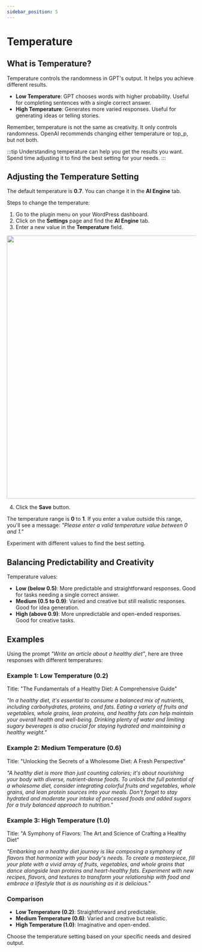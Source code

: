 ```yaml
---
sidebar_position: 5
---
```



# Temperature

## What is Temperature?

Temperature controls the randomness in GPT's output. It helps you achieve different results.

- **Low Temperature**: GPT chooses words with higher probability. Useful for completing sentences with a single correct answer.
- **High Temperature**: Generates more varied responses. Useful for generating ideas or telling stories.

Remember, temperature is not the same as creativity. It only controls randomness. OpenAI recommends changing either temperature or top_p, but not both.

:::tip
Understanding temperature can help you get the results you want. Spend time adjusting it to find the best setting for your needs.
:::

## Adjusting the Temperature Setting

The default temperature is **0.7**. You can change it in the **AI Engine** tab.

Steps to change the temperature:

1. Go to the plugin menu on your WordPress dashboard.
2. Click on the **Settings** page and find the **AI Engine** tab.
3. Enter a new value in the **Temperature** field.

<img src={Temperature} width="700" />

4. Click the **Save** button.

The temperature range is **0** to **1**. If you enter a value outside this range, you'll see a message: *"Please enter a valid temperature value between 0 and 1."*

Experiment with different values to find the best setting.

## Balancing Predictability and Creativity

Temperature values:

- **Low (below 0.5)**: More predictable and straightforward responses. Good for tasks needing a single correct answer.
- **Medium (0.5 to 0.9)**: Varied and creative but still realistic responses. Good for idea generation.
- **High (above 0.9)**: More unpredictable and open-ended responses. Good for creative tasks.

## Examples

Using the prompt *"Write an article about a healthy diet"*, here are three responses with different temperatures:

### Example 1: Low Temperature (0.2)

Title: "The Fundamentals of a Healthy Diet: A Comprehensive Guide"

*"In a healthy diet, it's essential to consume a balanced mix of nutrients, including carbohydrates, proteins, and fats. Eating a variety of fruits and vegetables, whole grains, lean proteins, and healthy fats can help maintain your overall health and well-being. Drinking plenty of water and limiting sugary beverages is also crucial for staying hydrated and maintaining a healthy weight."*

### Example 2: Medium Temperature (0.6)

Title: "Unlocking the Secrets of a Wholesome Diet: A Fresh Perspective"

*"A healthy diet is more than just counting calories; it's about nourishing your body with diverse, nutrient-dense foods. To unlock the full potential of a wholesome diet, consider integrating colorful fruits and vegetables, whole grains, and lean protein sources into your meals. Don't forget to stay hydrated and moderate your intake of processed foods and added sugars for a truly balanced approach to nutrition."*

### Example 3: High Temperature (1.0)

Title: "A Symphony of Flavors: The Art and Science of Crafting a Healthy Diet"

*"Embarking on a healthy diet journey is like composing a symphony of flavors that harmonize with your body's needs. To create a masterpiece, fill your plate with a vivid array of fruits, vegetables, and whole grains that dance alongside lean proteins and heart-healthy fats. Experiment with new recipes, flavors, and textures to transform your relationship with food and embrace a lifestyle that is as nourishing as it is delicious."*

### Comparison

- **Low Temperature (0.2)**: Straightforward and predictable.
- **Medium Temperature (0.6)**: Varied and creative but realistic.
- **High Temperature (1.0)**: Imaginative and open-ended.

Choose the temperature setting based on your specific needs and desired output.
